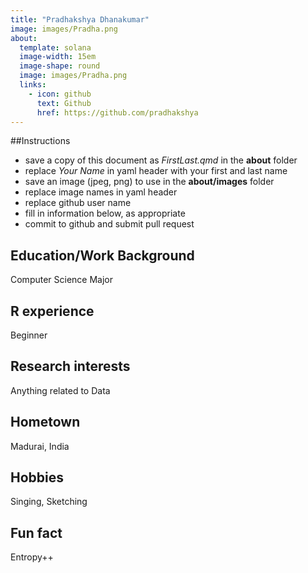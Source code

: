 ```yaml
---
title: "Pradhakshya Dhanakumar"
image: images/Pradha.png
about:
  template: solana
  image-width: 15em
  image-shape: round
  image: images/Pradha.png
  links:
    - icon: github
      text: Github
      href: https://github.com/pradhakshya
---
```


##Instructions

  - save a copy of this document as *FirstLast.qmd* in the **about** folder
  - replace *Your Name* in yaml header with your first and last name
  - save an image (jpeg, png) to use in the **about/images** folder
  - replace image names in yaml header
  - replace github user name
  - fill in information below, as appropriate
  - commit to github and submit pull request

## Education/Work Background
Computer Science Major

## R experience
Beginner

## Research interests
Anything related to Data

## Hometown
Madurai, India

## Hobbies
Singing, Sketching


## Fun fact
Entropy++

